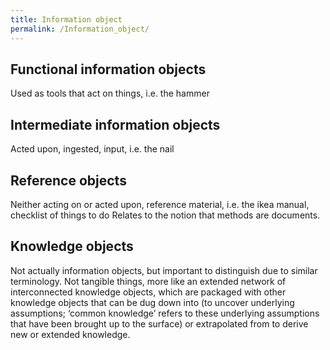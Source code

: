 ```yaml
---
title: Information object
permalink: /Information_object/
---
```


## Functional information objects

Used as tools that act on things, i.e. the hammer

## Intermediate information objects

Acted upon, ingested, input, i.e. the nail

## Reference objects

Neither acting on or acted upon, reference material, i.e. the ikea manual, checklist of things to do Relates to the notion that methods are documents.

## Knowledge objects

Not actually information objects, but important to distinguish due to similar terminology.
Not tangible things, more like an extended network of interconnected knowledge objects, which are packaged with other knowledge objects that can be dug down into (to uncover underlying assumptions; 'common knowledge' refers to these underlying assumptions that have been brought up to the surface) or extrapolated from to derive new or extended knowledge.
